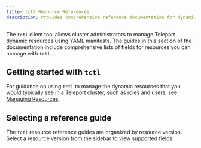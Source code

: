 ```yaml
---
title: tctl Resource References
description: Provides comprehensive reference documentation for dynamic resources that you can manage with tctl.
---
```


The `tctl` client tool allows cluster administrators to manage Teleport dynamic
resources using YAML manifests. The guides in this section of the documentation
include comprehensive lists of fields for resources you can manage with `tctl`.

## Getting started with `tctl`

For guidance on using `tctl` to manage the dynamic resources that you would
typically see in a Teleport cluster, such as roles and users, see [Managing
Resources](../../../zero-trust-access/infrastructure-as-code/managing-resources/managing-resources.mdx).

## Selecting a reference guide

The `tctl` resource reference guides are organized by resource version. Select a
resource version from the sidebar to view supported fields.



